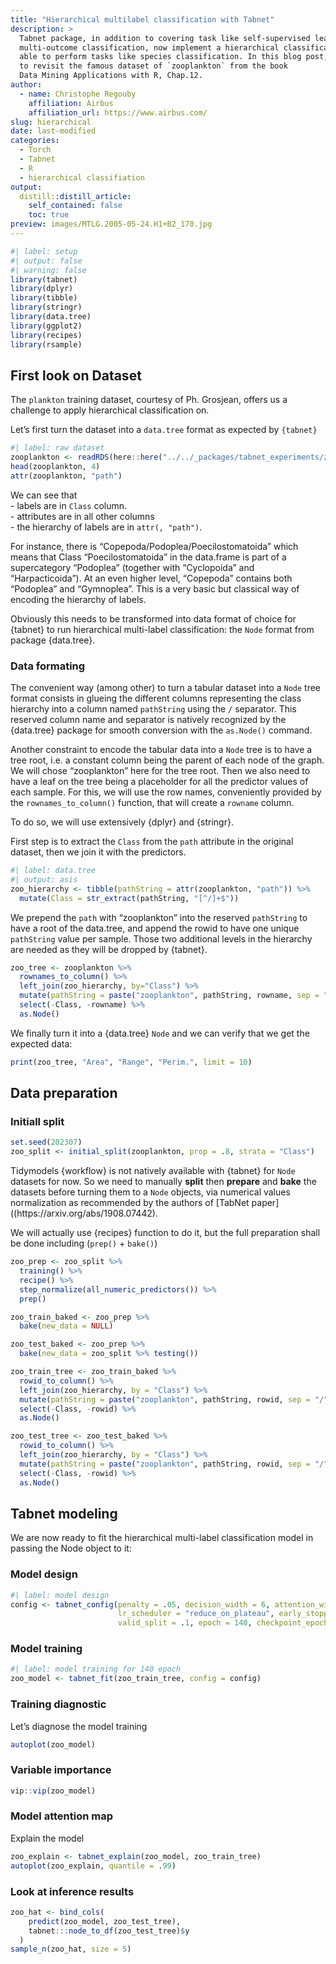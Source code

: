 ```yaml
---
title: "Hierarchical multilabel classification with Tabnet"
description: >
  Tabnet package, in addition to covering task like self-supervised learning and 
  multi-outcome classification, now implement a hierarchical classification head 
  able to perform tasks like species classification. In this blog post, we propose 
  to revisit the famous dataset of `zooplankton` from the book 
  Data Mining Applications with R, Chap.12.
author:
  - name: Christophe Regouby
    affiliation: Airbus
    affiliation_url: https://www.airbus.com/
slug: hierarchical
date: last-modified
categories:
  - Torch
  - Tabnet
  - R
  - hierarchical classifiation
output:
  distill::distill_article:
    self_contained: false
    toc: true
preview: images/MTLG.2005-05-24.H1+B2_170.jpg
---
```



```r
#| label: setup
#| output: false
#| warning: false
library(tabnet)
library(dplyr)
library(tibble)
library(stringr)
library(data.tree)
library(ggplot2)
library(recipes)
library(rsample)
```

## First look on Dataset

The `plankton` training dataset, courtesy of Ph. Grosjean,  offers us a challenge to apply hierarchical classification on. 

Let's first turn the dataset into a `data.tree` format as expected by `{tabnet}`



```r
#| label: raw dataset
zooplankton <- readRDS(here::here("../../_packages/tabnet_experiments/zooplankton_train.rds"))
head(zooplankton, 4)
attr(zooplankton, "path")
```

We can see that  
   - labels are in `Class` column.  
   - attributes are in all other columns  
   - the hierarchy of labels are in `attr(, "path")`.  

For instance, there is "Copepoda/Podoplea/Poecilostomatoida" which means that Class  "Poecilostomatoida" in the data.frame is part of a supercategory "Podoplea" (together with "Cyclopoida" and "Harpacticoida"). At an even higher level, "Copepoda" contains both "Podoplea" and "Gymnoplea". This is a very basic but classical way of encoding the hierarchy of labels.
   
Obviously this needs to be transformed into data format of choice for {tabnet} to run hierarchical multi-label classification: the `Node` format from package {data.tree}. 


### Data formating

The convenient way (among other) to turn a tabular dataset into a `Node` tree format consists in glueing the different columns representing the class hierarchy into a column named `pathString` using the `/` separator. This reserved column name and separator is natively recognized by the {data.tree} package for smooth conversion with the `as.Node()` command. 

Another constraint to encode the tabular data into a `Node` tree is to have a tree root, i.e. a constant column being the parent of each node of the graph. We will chose "zooplankton" here for the tree root.
Then we also need to have a leaf on the tree being a placeholder for all the predictor values of each sample. For this, we will use the row names, conveniently provided by the `rownames_to_column()` function, that will create a `rowname` column.

To do so, we will use extensively {dplyr} and {stringr}.

First step is to extract the `Class` from the `path` attribute in the original dataset, then we join it with the predictors.


```r
#| label: data.tree
#| output: asis
zoo_hierarchy <- tibble(pathString = attr(zooplankton, "path")) %>% 
  mutate(Class = str_extract(pathString, "[^/]+$"))
```

We prepend the `path` with "zooplankton" into the reserved `pathString` to have a root of the data.tree, and append the rowid to have one unique `pathString` value per sample. Those two additional levels in the hierarchy are needed as they will be dropped by {tabnet}.

```r
zoo_tree <- zooplankton %>% 
  rownames_to_column() %>% 
  left_join(zoo_hierarchy, by="Class") %>%
  mutate(pathString = paste("zooplankton", pathString, rowname, sep = "/")) %>% 
  select(-Class, -rowname) %>% 
  as.Node()
```

We finally turn it into a {data.tree} `Node` and we can verify that we get the expected data:


```r
print(zoo_tree, "Area", "Range", "Perim.", limit = 10)
```

## Data preparation

### Initiall split
```r
set.seed(202307)
zoo_split <- initial_split(zooplankton, prop = .8, strata = "Class")
```


Tidymodels {workflow} is not natively available with {tabnet} for `Node` datasets for now. So we need to manually **split** then **prepare** and **bake** the datasets before turning them to a `Node` objects, via numerical values normalization as recommended by the authors of [TabNet paper]((https://arxiv.org/abs/1908.07442).  

We will actually use {recipes} function to do it, but the full preparation shall be done including (`prep()` + `bake()`)

```r
zoo_prep <- zoo_split %>% 
  training() %>% 
  recipe() %>% 
  step_normalize(all_numeric_predictors()) %>% 
  prep()

zoo_train_baked <- zoo_prep %>% 
  bake(new_data = NULL)

zoo_test_baked <- zoo_prep %>% 
  bake(new_data = zoo_split %>% testing())

zoo_train_tree <- zoo_train_baked %>% 
  rowid_to_column() %>% 
  left_join(zoo_hierarchy, by = "Class") %>%
  mutate(pathString = paste("zooplankton", pathString, rowid, sep = "/")) %>% 
  select(-Class, -rowid) %>% 
  as.Node()

zoo_test_tree <- zoo_test_baked %>% 
  rowid_to_column() %>% 
  left_join(zoo_hierarchy, by = "Class") %>%
  mutate(pathString = paste("zooplankton", pathString, rowid, sep = "/")) %>% 
  select(-Class, -rowid) %>% 
  as.Node()
```



## Tabnet modeling

We are now ready to fit the hierarchical multi-label classification model in passing the Node object to it:

### Model design

```r
#| label: model design
config <- tabnet_config(penalty = .05, decision_width = 6, attention_width = 6, num_steps = 3, 
                        lr_scheduler = "reduce_on_plateau", early_stopping_patience = 5L, step_size = 5,
                        valid_split = .1, epoch = 140, checkpoint_epochs = 30, verbose = TRUE)
```

### Model training

```r
#| label: model training for 140 epoch
zoo_model <- tabnet_fit(zoo_train_tree, config = config)
```

### Training diagnostic

Let's diagnose the model training
```r
autoplot(zoo_model)
```
### Variable importance
```r
vip::vip(zoo_model)
```


### Model attention map

Explain the model
```r
zoo_explain <- tabnet_explain(zoo_model, zoo_train_tree)
autoplot(zoo_explain, quantile = .99)
```
### Look at inference results

```r
zoo_hat <- bind_cols(
    predict(zoo_model, zoo_test_tree),
    tabnet:::node_to_df(zoo_test_tree)$y
  )
sample_n(zoo_hat, size = 5)

```

